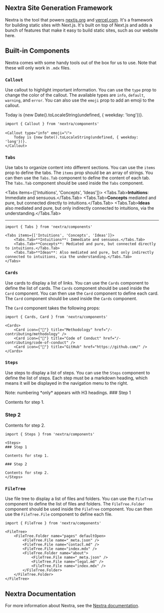 ## Nextra Site Generation Framework

Nextra is the tool that powers [nextjs.org](https://nextjs.org) and [vercel.com](https://vercel.com). It's a framework for building static sites with Next.js. It's built on top of Next.js and adds a bunch of features that make it easy to build static sites, such as our website here.

## Built-in Components

Nextra comes with some handy tools out of the box for us to use. Note that these will only work in `.mdx` files.

### `Callout`

Use callout to highlight important information. You can use the `type` prop to change the color of the callout. The available types are `info`, `default`, `warning`, and `error`. You can also use the `emoji` prop to add an emoji to the callout.

 
<Callout type="info" emoji="ℹ️">
    Today is {new Date().toLocaleString(undefined, { weekday: 'long'})}.
</Callout>

```mdx
import { Callout } from 'nextra/components'
 
<Callout type="info" emoji="ℹ️">
    Today is {new Date().toLocaleString(undefined, { weekday: 'long'})}.
</Callout>
```

### `Tabs`

Use tabs to organize content into different sections. You can use the `items` prop to define the tabs. The `items` prop should be an array of strings. You can then use the `Tabs.Tab` component to define the content of each tab. The `Tabs.Tab` component should be used inside the `Tabs` component.

 
<Tabs items={['Intuitions', 'Concepts', 'Ideas']}>
    <Tabs.Tab>**Intuitions**: Immediate and sensuous.</Tabs.Tab>
    <Tabs.Tab>**Concepts** mediated and pure, but connected directly to intuitions.</Tabs.Tab>
    <Tabs.Tab>**Ideas** also mediated and pure, but only indirectly connected to intuitions, via the understanding.</Tabs.Tab>
</Tabs>

---

```mdx
import { Tabs } from 'nextra/components'
 
<Tabs items={['Intuitions', 'Concepts', 'Ideas']}>
    <Tabs.Tab>**Intuitions**: Immediate and sensuous.</Tabs.Tab>
    <Tabs.Tab>**Concepts**: Mediated and pure, but connected directly to intuitions.</Tabs.Tab>
    <Tabs.Tab>**Ideas**: Also mediated and pure, but only indirectly connected to intuitions, via the understanding.</Tabs.Tab>
</Tabs>
```

### `Cards`

Use cards to display a list of links. You can use the `Cards` component to define the list of cards. The `Cards` component should be used inside the `Card` component. You can then use the `Card` component to define each card. The `Card` component should be used inside the `Cards` component.

 
<Cards>
    <Card icon={"📄"} title="Methodology" href="/-contributing/methodology" />
    <Card icon={"📜"} title="Code of Conduct" href="/-contributing/code-of-conduct" />
    <Card icon={"📎"} title="GitHub" href="https://github.com/" />
</Cards>

The `Card` component takes the following props:

```mdx
import { Cards, Card } from 'nextra/components'
 
<Cards>
    <Card icon={"📄"} title="Methodology" href="/-contributing/methodology" />
    <Card icon={"📜"} title="Code of Conduct" href="/-contributing/code-of-conduct" />
    <Card icon={"📎"} title="GitHub" href="https://github.com/" />
</Cards>
```

### `Steps`

Use steps to display a list of steps. You can use the `Steps` component to define the list of steps. Each step must be a markdown heading, which means it will be displayed in the navigation menu to the right. 

<Callout type="info" emoji="ℹ️">
    Note: numbering *only* appears with H3 headings. 
</Callout>

 
<Steps>
### Step 1
 
Contents for step 1.
 
### Step 2
 
Contents for step 2.
</Steps>

```mdx
import { Steps } from 'nextra/components'
 
<Steps>
### Step 1
 
Contents for step 1.
 
### Step 2
 
Contents for step 2.
</Steps>
```

### `FileTree`

Use file tree to display a list of files and folders. You can use the `FileTree` component to define the list of files and folders. The `FileTree.Folder` component should be used inside the `FileTree` component. You can then use the `FileTree.File` component to define each file.

 
<FileTree>
    <FileTree.Folder name="pages" defaultOpen>
        <FileTree.File name="_meta.json" />
        <FileTree.File name="contact.md" />
        <FileTree.File name="index.mdx" />
        <FileTree.Folder name="about">
            <FileTree.File name="_meta.json" />
            <FileTree.File name="legal.md" />
            <FileTree.File name="index.mdx" />
        </FileTree.Folder>
    </FileTree.Folder>
</FileTree>

```mdx
import { FileTree } from 'nextra/components'
 
<FileTree>
    <FileTree.Folder name="pages" defaultOpen>
        <FileTree.File name="_meta.json" />
        <FileTree.File name="contact.md" />
        <FileTree.File name="index.mdx" />
        <FileTree.Folder name="about">
            <FileTree.File name="_meta.json" />
            <FileTree.File name="legal.md" />
            <FileTree.File name="index.mdx" />
        </FileTree.Folder>
    </FileTree.Folder>
</FileTree>
```

## Nextra Documentation

For more information about Nextra, see the [Nextra documentation](https://nextra.site/docs).
